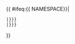{{ {{{|safesubst:}}}#ifeq:{{ {{{|safesubst:}}}NAMESPACE}}{{{nosubst|}}}|{{NAMESPACE}}
 |{{{no|{{{2|}}}}}}
 |{{{yes|{{{1|}}}}}}
}}<noinclude>
{{Documentation}}
</noinclude>